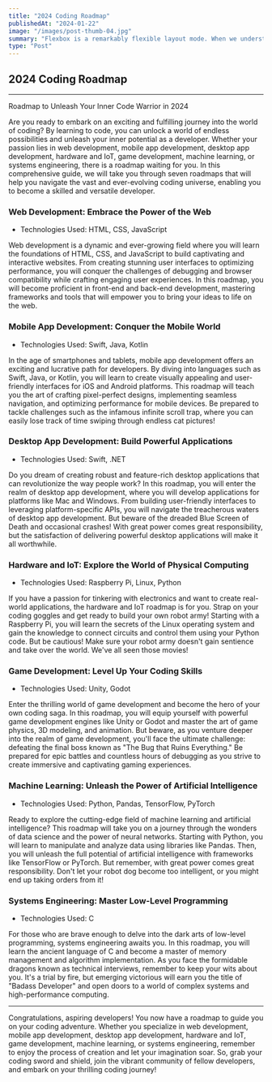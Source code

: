 ```yaml
---
title: "2024 Coding Roadmap"
publishedAt: "2024-01-22"
image: "/images/post-thumb-04.jpg"
summary: "Flexbox is a remarkably flexible layout mode. When we understand how it works, we can build responsive designs that rearrange themselves as needed."
type: "Post"
---
```


## 2024 Coding Roadmap

---

Roadmap to Unleash Your Inner Code Warrior in 2024

Are you ready to embark on an exciting and fulfilling journey into the world of coding? By learning to code, you can unlock a world of endless possibilities and unleash your inner potential as a developer. Whether your passion lies in web development, mobile app development, desktop app development, hardware and IoT, game development, machine learning, or systems engineering, there is a roadmap waiting for you. In this comprehensive guide, we will take you through seven roadmaps that will help you navigate the vast and ever-evolving coding universe, enabling you to become a skilled and versatile developer.

### Web Development: Embrace the Power of the Web

- Technologies Used: HTML, CSS, JavaScript

Web development is a dynamic and ever-growing field where you will learn the foundations of HTML, CSS, and JavaScript to build captivating and interactive websites. From creating stunning user interfaces to optimizing performance, you will conquer the challenges of debugging and browser compatibility while crafting engaging user experiences. In this roadmap, you will become proficient in front-end and back-end development, mastering frameworks and tools that will empower you to bring your ideas to life on the web.

### Mobile App Development: Conquer the Mobile World

- Technologies Used: Swift, Java, Kotlin

In the age of smartphones and tablets, mobile app development offers an exciting and lucrative path for developers. By diving into languages such as Swift, Java, or Kotlin, you will learn to create visually appealing and user-friendly interfaces for iOS and Android platforms. This roadmap will teach you the art of crafting pixel-perfect designs, implementing seamless navigation, and optimizing performance for mobile devices. Be prepared to tackle challenges such as the infamous infinite scroll trap, where you can easily lose track of time swiping through endless cat pictures!

### Desktop App Development: Build Powerful Applications

- Technologies Used: Swift, .NET

Do you dream of creating robust and feature-rich desktop applications that can revolutionize the way people work? In this roadmap, you will enter the realm of desktop app development, where you will develop applications for platforms like Mac and Windows. From building user-friendly interfaces to leveraging platform-specific APIs, you will navigate the treacherous waters of desktop app development. But beware of the dreaded Blue Screen of Death and occasional crashes! With great power comes great responsibility, but the satisfaction of delivering powerful desktop applications will make it all worthwhile.

### Hardware and IoT: Explore the World of Physical Computing

- Technologies Used: Raspberry Pi, Linux, Python

If you have a passion for tinkering with electronics and want to create real-world applications, the hardware and IoT roadmap is for you. Strap on your coding goggles and get ready to build your own robot army! Starting with a Raspberry Pi, you will learn the secrets of the Linux operating system and gain the knowledge to connect circuits and control them using your Python code. But be cautious! Make sure your robot army doesn't gain sentience and take over the world. We've all seen those movies!

### Game Development: Level Up Your Coding Skills

- Technologies Used: Unity, Godot

Enter the thrilling world of game development and become the hero of your own coding saga. In this roadmap, you will equip yourself with powerful game development engines like Unity or Godot and master the art of game physics, 3D modeling, and animation. But beware, as you venture deeper into the realm of game development, you'll face the ultimate challenge: defeating the final boss known as "The Bug that Ruins Everything." Be prepared for epic battles and countless hours of debugging as you strive to create immersive and captivating gaming experiences.

### Machine Learning: Unleash the Power of Artificial Intelligence

- Technologies Used: Python, Pandas, TensorFlow, PyTorch

Ready to explore the cutting-edge field of machine learning and artificial intelligence? This roadmap will take you on a journey through the wonders of data science and the power of neural networks. Starting with Python, you will learn to manipulate and analyze data using libraries like Pandas. Then, you will unleash the full potential of artificial intelligence with frameworks like TensorFlow or PyTorch. But remember, with great power comes great responsibility. Don't let your robot dog become too intelligent, or you might end up taking orders from it!

### Systems Engineering: Master Low-Level Programming

- Technologies Used: C

For those who are brave enough to delve into the dark arts of low-level programming, systems engineering awaits you. In this roadmap, you will learn the ancient language of C and become a master of memory management and algorithm implementation. As you face the formidable dragons known as technical interviews, remember to keep your wits about you. It's a trial by fire, but emerging victorious will earn you the title of "Badass Developer" and open doors to a world of complex systems and high-performance computing.

---

Congratulations, aspiring developers! You now have a roadmap to guide you on your coding adventure. Whether you specialize in web development, mobile app development, desktop app development, hardware and IoT, game development, machine learning, or systems engineering, remember to enjoy the process of creation and let your imagination soar. So, grab your coding sword and shield, join the vibrant community of fellow developers, and embark on your thrilling coding journey!
